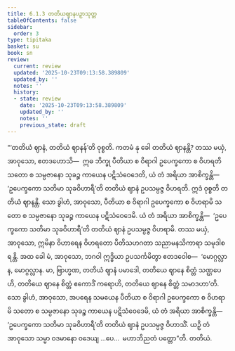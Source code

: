 ```yaml
---
title: 6.1.3 တတိယဈာနပဉှာသုတ္တ
tableOfContents: false
sidebar:
  order: 3
type: tipitaka
basket: su
book: sn
review:
  current: review
  updated: '2025-10-23T09:13:58.389809'
  updated_by: ''
  notes: ''
  history:
  - state: review
    date: '2025-10-23T09:13:58.389809'
    updated_by: ''
    notes: ''
    previous_state: draft
---
```



<ReviewStatus review={frontmatter.review} showDetails={true} />

<HypothesisAnnotation frontmatter={frontmatter} />

<DynamicBreadcrumb />

<Division number="334" book="sn" e="ch" v="18" p="328">

<Paragraph number="1380" book="sn">
“‘တတိယံ ဈာနံ, တတိယံ ဈာနန်’တိ ဝုစ္စတိ. ကတမံ နု ခေါ တတိယံ ဈာနန္တိ? တဿ မယှံ, အာဝုသော, ဧတဒဟောသိ—  ဣဓ ဘိက္ခု ပီတိယာ စ ဝိရာဂါ ဥပေက္ခကော စ ဝိဟရတိ သတော စ သမ္ပဇာနော သုခဉ္စ ကာယေန ပဋိသံဝေဒေတိ, ယံ တံ အရိယာ အာစိက္ခန္တိ—  ‘ဥပေက္ခကော သတိမာ သုခဝိဟာရီ’တိ တတိယံ ဈာနံ ဥပသမ္ပဇ္ဇ ဝိဟရတိ. ဣဒံ ဝုစ္စတိ တတိယံ ဈာနန္တိ. သော ခွါဟံ, အာဝုသော, ပီတိယာ စ ဝိရာဂါ ဥပေက္ခကော စ ဝိဟရာမိ သတော စ သမ္ပဇာနော သုခဉ္စ ကာယေန ပဋိသံဝေဒေမိ. ယံ တံ အရိယာ အာစိက္ခန္တိ—  ‘ဥပေက္ခကော သတိမာ သုခဝိဟာရီ’တိ တတိယံ ဈာနံ ဥပသမ္ပဇ္ဇ ဝိဟရာမိ. တဿ မယှံ, အာဝုသော, ဣမိနာ ဝိဟာရေန ဝိဟရတော ပီတိသဟဂတာ သညာမနသိကာရာ သမုဒါစရန္တိ.
</Paragraph>

<Paragraph number="1381" book="sn">
အထ ခေါ မံ, အာဝုသော, ဘဂဝါ ဣဒ္ဓိယာ ဥပသင်္ကမိတွာ ဧတဒဝေါစ—  ‘မောဂ္ဂလ္လာန, မောဂ္ဂလ္လာန. မာ, ဗြာဟ္မဏ, တတိယံ ဈာနံ ပမာဒေါ, တတိယေ ဈာနေ စိတ္တံ သဏ္ဌပေဟိ, တတိယေ ဈာနေ စိတ္တံ ဧကောဒိံ ကရောဟိ, တတိယေ ဈာနေ စိတ္တံ သမာဒဟာ’တိ. သော ခွါဟံ, အာဝုသော, အပရေန သမယေန ပီတိယာ စ ဝိရာဂါ ဥပေက္ခကော စ ဝိဟရာမိ သတော စ သမ္ပဇာနော သုခဉ္စ ကာယေန ပဋိသံဝေဒေမိ, ယံ တံ အရိယာ အာစိက္ခန္တိ—  ‘ဥပေက္ခကော သတိမာ သုခဝိဟာရီ’တိ တတိယံ ဈာနံ ဥပသမ္ပဇ္ဇ ဝိဟာသိံ. ယဉှိ တံ အာဝုသော သမ္မာ ဝဒမာနော ဝဒေယျ …ပေ…  မဟာဘိညတံ ပတ္တော”တိ.

</Paragraph>
</Division>

<Paragraph number="1382" type="center" book="sn">
တတိယံ.
</Paragraph>